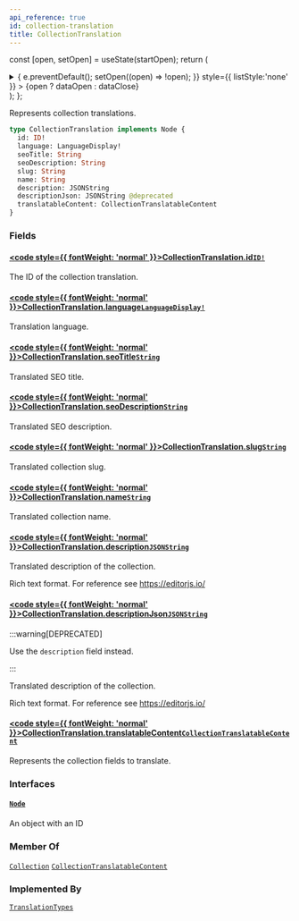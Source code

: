 ```yaml
---
api_reference: true
id: collection-translation
title: CollectionTranslation
---
```






const [open, setOpen] = useState(startOpen);
return (
<details {...(open ? { open: true } : {})} className="details" style={{ border:'none', boxShadow:'none', background:'var(--ifm-background-color)' }}>
<summary
onClick={(e) => {
e.preventDefault();
setOpen((open) => !open);
}}
style={{ listStyle:'none' }} >
{open ? dataOpen : dataClose}
</summary>
{open && children}
</details>
);
};

Represents collection translations.

```graphql
type CollectionTranslation implements Node {
  id: ID!
  language: LanguageDisplay!
  seoTitle: String
  seoDescription: String
  slug: String
  name: String
  description: JSONString
  descriptionJson: JSONString @deprecated
  translatableContent: CollectionTranslatableContent
}
```

### Fields

#### [<code style={{ fontWeight: 'normal' }}>CollectionTranslation.<b>id</b></code>](#)<Bullet />[`ID!`](../../../api-reference/miscellaneous/scalars/id.mdx) <Badge class="badge badge--secondary" text="non-null"/> <Badge class="badge badge--secondary" text="scalar"/> <Badge class="badge badge--secondary" text="miscellaneous"/>

The ID of the collection translation.

#### [<code style={{ fontWeight: 'normal' }}>CollectionTranslation.<b>language</b></code>](#)<Bullet />[`LanguageDisplay!`](../../../api-reference/miscellaneous/objects/language-display.mdx) <Badge class="badge badge--secondary" text="non-null"/> <Badge class="badge badge--secondary" text="object"/> <Badge class="badge badge--secondary" text="miscellaneous"/>

Translation language.

#### [<code style={{ fontWeight: 'normal' }}>CollectionTranslation.<b>seoTitle</b></code>](#)<Bullet />[`String`](../../../api-reference/miscellaneous/scalars/string.mdx) <Badge class="badge badge--secondary" text="scalar"/> <Badge class="badge badge--secondary" text="miscellaneous"/>

Translated SEO title.

#### [<code style={{ fontWeight: 'normal' }}>CollectionTranslation.<b>seoDescription</b></code>](#)<Bullet />[`String`](../../../api-reference/miscellaneous/scalars/string.mdx) <Badge class="badge badge--secondary" text="scalar"/> <Badge class="badge badge--secondary" text="miscellaneous"/>

Translated SEO description.

#### [<code style={{ fontWeight: 'normal' }}>CollectionTranslation.<b>slug</b></code>](#)<Bullet />[`String`](../../../api-reference/miscellaneous/scalars/string.mdx) <Badge class="badge badge--secondary" text="scalar"/> <Badge class="badge badge--secondary" text="miscellaneous"/>

Translated collection slug.


<Badge text="Added in Saleor 3.21" class="badge badge--secondary margin-bottom--sm" />


#### [<code style={{ fontWeight: 'normal' }}>CollectionTranslation.<b>name</b></code>](#)<Bullet />[`String`](../../../api-reference/miscellaneous/scalars/string.mdx) <Badge class="badge badge--secondary" text="scalar"/> <Badge class="badge badge--secondary" text="miscellaneous"/>

Translated collection name.

#### [<code style={{ fontWeight: 'normal' }}>CollectionTranslation.<b>description</b></code>](#)<Bullet />[`JSONString`](../../../api-reference/miscellaneous/scalars/jsonstring.mdx) <Badge class="badge badge--secondary" text="scalar"/> <Badge class="badge badge--secondary" text="miscellaneous"/>

Translated description of the collection.

Rich text format. For reference see https://editorjs.io/

#### [<code style={{ fontWeight: 'normal' }}>CollectionTranslation.<b>descriptionJson</b></code>](#)<Bullet />[`JSONString`](../../../api-reference/miscellaneous/scalars/jsonstring.mdx) <Badge class="badge badge--deprecated badge--secondary" text="deprecated"/> <Badge class="badge badge--secondary" text="scalar"/> <Badge class="badge badge--secondary" text="miscellaneous"/>

:::warning[DEPRECATED]

Use the `description` field instead.

:::

Translated description of the collection.

Rich text format. For reference see https://editorjs.io/

#### [<code style={{ fontWeight: 'normal' }}>CollectionTranslation.<b>translatableContent</b></code>](#)<Bullet />[`CollectionTranslatableContent`](../../../api-reference/products/objects/collection-translatable-content.mdx) <Badge class="badge badge--secondary" text="object"/> <Badge class="badge badge--secondary" text="products"/>

Represents the collection fields to translate.

### Interfaces

#### [`Node`](../../../api-reference/miscellaneous/interfaces/node.mdx) <Badge class="badge badge--secondary" text="interface"/> <Badge class="badge badge--secondary" text="miscellaneous"/>

An object with an ID

### Member Of

[`Collection`](../../../api-reference/products/objects/collection.mdx) <Badge class="badge badge--secondary" text="object"/><Bullet />[`CollectionTranslatableContent`](../../../api-reference/products/objects/collection-translatable-content.mdx) <Badge class="badge badge--secondary" text="object"/>

### Implemented By

[`TranslationTypes`](../../../api-reference/miscellaneous/unions/translation-types.mdx) <Badge class="badge badge--secondary" text="union"/>
